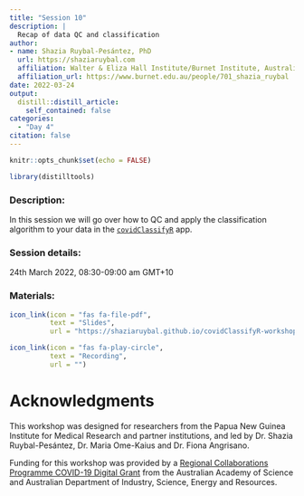 ```yaml
---
title: "Session 10"
description: |
  Recap of data QC and classification
author: 
- name: Shazia Ruybal-Pesántez, PhD
  url: https://shaziaruybal.com
  affiliation: Walter & Eliza Hall Institute/Burnet Institute, Australia
  affiliation_url: https://www.burnet.edu.au/people/701_shazia_ruybal
date: 2022-03-24
output:
  distill::distill_article:
    self_contained: false
categories:
  - "Day 4"
citation: false
---
```


```r
knitr::opts_chunk$set(echo = FALSE)
```

```r
library(distilltools)
```

### Description:
In this session we will go over how to QC and apply the classification algorithm to your data in the [`covidClassifyR`](https://shaziaruybal.shinyapps.io/covidclassifyr) app. 

### <i class="fas fa-calendar-alt"></i> Session details:
24th March 2022, 08:30-09:00 am GMT+10

### <i class="fas fa-book-open"></i> Materials:

```r
icon_link(icon = "fas fa-file-pdf",
          text = "Slides",
          url = "https://shaziaruybal.github.io/covidClassifyR-workshop/slides/session10/session10_slides.html")

icon_link(icon = "fas fa-play-circle",
          text = "Recording",
          url = "")
```
  
# Acknowledgments {.appendix}

This workshop was designed for researchers from the Papua New Guinea Institute for Medical Research and partner institutions, and led by Dr. Shazia Ruybal-Pesántez, Dr. Maria Ome-Kaius and Dr. Fiona Angrisano. 

Funding for this workshop was provided by a [Regional Collaborations Programme COVID-19 Digital Grant](https://www.science.org.au/news-and-events/news-and-media-releases/regional-research-set-get-digital-boost) from the Australian Academy of Science and Australian Department of Industry, Science, Energy and Resources. 